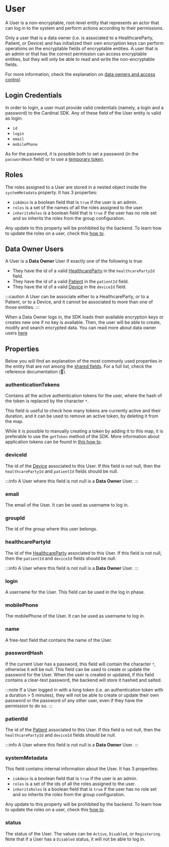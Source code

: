 # User

A User is a non-encryptable, root-level entity that represents an actor that can log in to the system and perform actions
according to their permissions.

Only a user that is a data owner (i.e. is associated to a HealthcareParty, Patient, or Device) and has initialized their
own encryption keys can perform operations on the encryptable fields of encryptable entities. A user that is an admin or
that has the correct permission can access encryptable entities, but they will only be able to read and write the
non-encryptable fields.

For more information, check the explanation on [data owners and access control](/explanations/data-owners-and-access-control).

## Login Credentials
In order to login, a user must provide valid credentials (namely, a login and a password) to the Cardinal SDK.
Any of these field of the User entity is valid as login:
- `id`
- `login`
- `email`
- `mobilePhone`

As for the password, it is possible both to set a password (in the `passwordHash` field) or to use a [temporary token](/how-to/remember-me).

## Roles
The roles assigned to a User are stored in a nested object inside the `systemMetadata` property. It has 3 properties:

- `isAdmin` is a boolean field that is `true` if the user is an admin.
- `roles` is a set of the names of all the roles assigned to the user.
- `inheritsRoles` is a boolean field that is `true` if the user has no role set and so inherits the roles from the group
configuration.

Any update to this property will be prohibited by the backend. To learn how to update the roles on a user, check this [how to](/how-to/define-user-roles).

## Data Owner Users
A User is a **Data Owner** User if exactly one of the following is true:

- They have the id of a valid [HealthcareParty](/explanations/data-model/healthcareparty) in the `healthcarePartyId` field.
- They have the id of a valid [Patient](/explanations/data-model/patient) in the `patientId` field.
- They have the id of a valid [Device](/explanations/data-model/device) in the `deviceId` field.

:::caution
A User can be associate either to a HealthcareParty, or to a Patient, or to a Device, and it cannot be associated to
more than one of those entities.
:::

When a Data Owner logs in, the SDK loads their available encryption keys or creates new one if no key is available.
Then, the user will be able to create, modify and search encrypted data. You can read more about data owner users [here](/explanations/data-owners-and-access-control)

## Properties

Below you will find an explanation of the most commonly used properties in the entity that are not among the
[shared fields](/explanations/data-model/#shared-fields). For a full list, check the reference documentation (:construction:).

### authenticationTokens
Contains all the active authentication tokens for the user, where the hash of the token is replaced by the character
`*`.

This field is useful to check how many tokens are currently active and their duration, and it can be used to remove an
active token, by deleting it from the map.

While it is possible to manually creating a token by adding it to this map, it is preferable to use the `getToken` method
of the SDK. More information about application tokens can be found in [this how to](/how-to/remember-me).

### deviceId
The id of the [Device](/explanations/data-model/device) associated to this User. If this field is not null,
then the `healthcarePartyId` and `patientId` fields should be null.

:::info
A User where this field is not null is a **Data Owner** User.
:::

### email
The email of the User. It can be used as username to log in.

### groupId
The id of the group where this user belongs.

### healthcarePartyId
The id of the [HealthcareParty](/explanations/data-model/healthcareparty) associated to this User. If this field
is not null, then the `patientId` and `deviceId` fields should be null.

:::info
A User where this field is not null is a **Data Owner** User.
:::

### login
A username for the User. This field can be used in the log in phase.

### mobilePhone
The mobilePhone of the User. It can be used as username to log in.

### name
A free-text field that contains the name of the User.

### passwordHash
If the current User has a password, this field will contain the character `*`, otherwise it will be null.
This field can be used to create or update the password for the User. When the user is created or updated, if this field
contains a clear-text password, the backend will store it hashed and salted.

:::note
If a User logged in with a long token (i.e. an authentication token with a duration > 5 minutes), they will not be able
to create or update their own password or the password of any other user, even if they have the permission to do so.
:::

### patientId
The id of the [Patient](/explanations/data-model/patient) associated to this User. If this field is not null,
then the `healthcarePartyId` and `deviceId` fields should be null.

:::info
A User where this field is not null is a **Data Owner** User.
:::

### systemMetadata
This field contains internal information about the User. It has 3 properties:

- `isAdmin` is a boolean field that is `true` if the user is an admin.
- `roles` is a set of the ids of all the roles assigned to the user.
- `inheritsRoles` is a boolean field that is `true` if the user has no role set and so inherits the roles from the group
  configuration.

Any update to this property will be prohibited by the backend. To learn how to update the roles on a user, check this [how to](/how-to/define-user-roles).

### status
The status of the User. The values can be `Active`, `Disabled`, or `Registering`. Note that if a User has a `Disabled`
status, it will not be able to log in.
